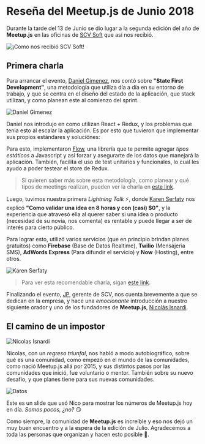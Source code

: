 

# Reseña del Meetup.js de Junio 2018

Durante la tarde del 13 de Junio se dio lugar a la segunda edición del año de **Meetup.js** en las oficinas de [SCV Soft](http://scvsoft.com/) que así nos recibió.

<Img src="/static/Blog/resena-meetup-junio-2018/intro.jpg" alt="¡Como nos recibió SCV Soft!" />

## Primera charla

Para arrancar el evento, [Daniel Gimenez](https://twitter.com/idanielgimenez), nos contó sobre **"State First Development"**, una metodología que utiliza día a día en su entorno de trabajo, y que se centra en el diseño del estado de la aplicación, que stack utilizan, y como planean este al comienzo del sprint.

<Img src="/static/Blog/resena-meetup-junio-2018/daniel_gimenez.jpg" alt="Daniel Gimenez" />

Daniel nos introdujo en como utilizan React + Redux, y los problemas que tenia esto al escalar la aplicación. Es por esto que tuvieron que implementar sus propios estándares y soluciónes:

Para esto, implementaron [Flow](https://flow.org/), una librería que te permite agregar _tipos estáticos_ a Javascript y así forzar y asegurarte de los datos que manejará la aplicación. También, facilita el uso de test unitarios y funcionales, lo cual les ayudo a poder testear el store de Redux.

> Si quieren saber más sobre esta metodología, como planear y qué tipos de meetings realizan, pueden ver la charla en [este link](https://www.youtube.com/watch?v=o-WP7Z3qdAs).

Luego, tuvimos nuestra primera _Lightning Talk_ ⚡, donde [Karen Serfaty](https://twitter.com/keyserfaty) nos explicó **"Como validar una idea en 8 horas y con (casi) $0"**, y la experiencia que atravesó ella al querer saber si una idea o producto (necesidad de su novia, nos comenta) es rentable y puede llegar a ser de interés para cierto público.

Para lograr esto, utilizó varios servicios (que en principio brindan planes gratuitos) como **Firebase** (Base de Datos Realtime), **Twilio** (Mensajeria SMS), **AdWords Express** (Para difundir el servicio) y **Now** (Hosting), entre otros.

<Img src="/static/Blog/resena-meetup-junio-2018/karen_serfaty.jpg" alt="Karen Serfaty" />

> Para ver esta recomendable charla, sigan [este link](https://www.youtube.com/watch?v=0Cze4v2gel8).

Finalizando el evento, [JP](https://twitter.com/jpsaraceno), gerente de SCV, nos cuenta brevemente a que se dedican en la empresa, y hace una _emocionante_ introducción a nuestro siguiente orador y uno de los fundadores de **Meetup.js**, [Nicolás Isnardi](https://twitter.com/isnardi).

## El camino de un impostor

<Img src="/static/Blog/resena-meetup-junio-2018/nicolas_isnardi.jpg" alt="Nicolas Isnardi" />

Nicolas, con un _regreso triunfal_, nos habló a modo autobiográfico, sobre qué es una comunidad, como empezó en el mundo de las comunidades, como nació Meetup.js allá por 2015, y sus distintos pasos por las comunidades que inició, fue voluntario o mentor. También sobre su nuevo desafio, y que planes tiene para sus nuevas comunidades.

<Img src="/static/Blog/resena-meetup-junio-2018/datos.jpg" alt="Datos" />

Este es un slide que usó Nico para mostrar los números de Meetup.js hoy en día. _Somos pocos, ¿no?_ 😏

Como siempre, la comunidad de **Meetup.js** es increíble y eso nos dejó un muy buen encuentro y a la espera de la edición de Julio. Agradecemos a toda las personas que organizan y hacen esto posible 👏.
